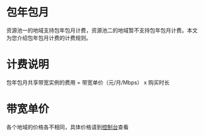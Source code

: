 # 包年包月
资源池一的地域支持包年包月计费，资源池二的地域暂不支持包年包月计费。本文为您介绍包年包月计费的计费规则。
&nbsp;
# 计费说明
包年包月共享带宽实例的费用 = 带宽单价（元/月/Mbps） x 购买时长
&nbsp;
# 带宽单价
各个地域的价格各不相同，具体价格请到[控制台](https://portal.qiniu.com/qvm/network/common-bandwidth)查看